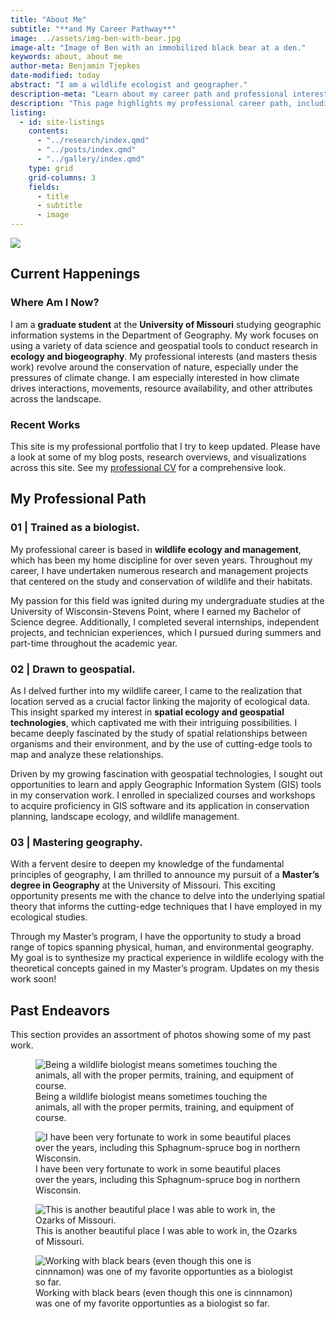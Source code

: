 ```yaml
---
title: "About Me"
subtitle: "**and My Career Pathway**"
image: ../assets/img-ben-with-bear.jpg
image-alt: "Image of Ben with an immobilized black bear at a den."
keywords: about, about me
author-meta: Benjamin Tjepkes
date-modified: today
abstract: "I am a wildlife ecologist and geographer."
description-meta: "Learn about my career path and professional interests."
description: "This page highlights my professional career path, including my work across the broad scopes of ecology and geospatial, as well as my higher education journey."
listing:
  - id: site-listings
    contents:
      - "../research/index.qmd"
      - "../posts/index.qmd"
      - "../gallery/index.qmd"
    type: grid
    grid-columns: 3
    fields: 
      - title
      - subtitle
      - image
---
```


![](../assets/img-ben-with-bear.jpg){.cover-image}

## Current Happenings

### Where Am I Now?

I am a **graduate student** at the **University of Missouri** studying geographic information systems in the Department of Geography. My work focuses on using a variety of data science and geospatial tools to conduct research in **ecology and biogeography**. My professional interests (and masters thesis work) revolve around the conservation of nature, especially under the pressures of climate change. I am especially interested in how climate drives interactions, movements, resource availability, and other attributes across the landscape.


### Recent Works

This site is my professional portfolio that I try to keep updated. Please have a look at some of my blog posts, research overviews, and visualizations across this site. See my [professional CV](../curriculum-vitae/index.qmd) for a comprehensive look.

::: {#site-listings}

:::


## My Professional Path


### 01 | Trained as a biologist. {.intro-heading}

My professional career is based in **wildlife ecology and management**, which has been my home discipline for over seven years. Throughout my career, I have undertaken numerous research and management projects that centered on the study and conservation of wildlife and their habitats.

My passion for this field was ignited during my undergraduate studies at the University of Wisconsin-Stevens Point, where I earned my Bachelor of Science degree. Additionally, I completed several internships, independent projects, and technician experiences, which I pursued during summers and part-time throughout the academic year.


### 02 | Drawn to geospatial. {.intro-heading}

As I delved further into my wildlife career, I came to the realization that location served as a crucial factor linking the majority of ecological data. This insight sparked my interest in **spatial ecology and geospatial technologies**, which captivated me with their intriguing possibilities. I became deeply fascinated by the study of spatial relationships between organisms and their environment, and by the use of cutting-edge tools to map and analyze these relationships.

Driven by my growing fascination with geospatial technologies, I sought out opportunities to learn and apply Geographic Information System (GIS) tools in my conservation work. I enrolled in specialized courses and workshops to acquire proficiency in GIS software and its application in conservation planning, landscape ecology, and wildlife management.


### 03 | Mastering geography. {.intro-heading}

With a fervent desire to deepen my knowledge of the fundamental principles of geography, I am thrilled to announce my pursuit of a **Master's degree in Geography** at the University of Missouri. This exciting opportunity presents me with the chance to delve into the underlying spatial theory that informs the cutting-edge techniques that I have employed in my ecological studies.

Through my Master's program, I have the opportunity to study a broad range of topics spanning physical, human, and environmental geography. My goal is to synthesize my practical experience in wildlife ecology with the theoretical concepts gained in my Master's program. Updates on my thesis work soon!

## Past Endeavors

This section provides an assortment of photos showing some of my past work.

![Being a wildlife biologist means sometimes touching the animals, all with the proper permits, training, and equipment of course.](../assets/img-ben-work.png)

![I have been very fortunate to work in some beautiful places over the years, including this Sphagnum-spruce bog in northern Wisconsin.](../assets/img-bog-trees.JPG)

![This is another beautiful place I was able to work in, the Ozarks of Missouri.](../assets/img-forest-fall.jpg)

![Working with black bears (even though this one is cinnnamon) was one of my favorite opportunties as a biologist so far.](../assets/img-ben-with-bear.jpg)
